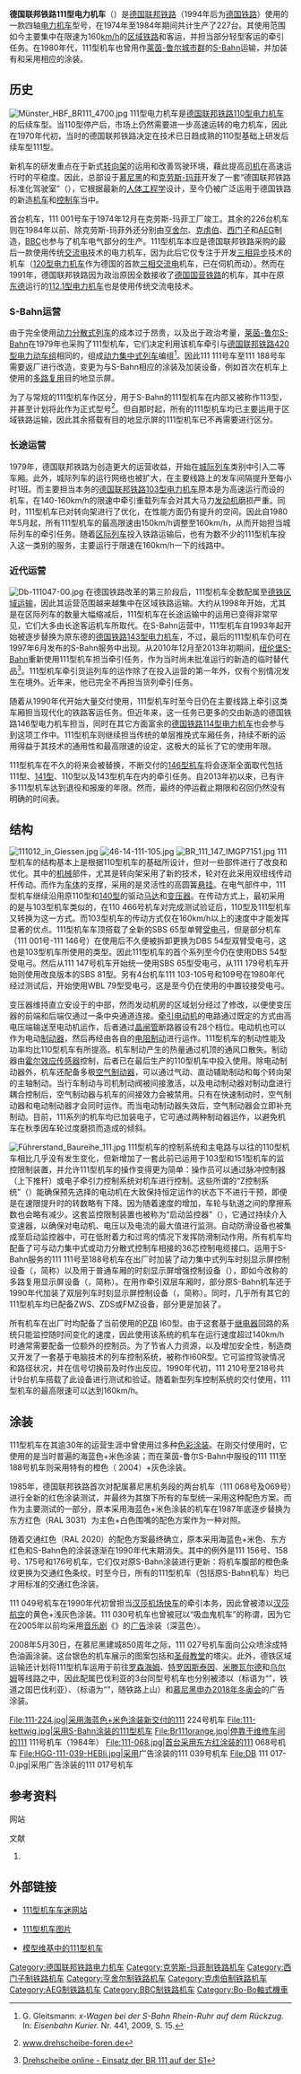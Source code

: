 {{noteTA
|G1=DE
|G2=Railway
|G3=Unit
|G4=IT
|1=zh-tw:鐵路公司;zh-cn:运营商;
|2=zh-tw:車廠;    zh-cn:制造商;
|3=zh-cn:实现;    zh-tw:達成;
|4'''粗體文字'''=zh-cn:从而;    zh-tw:進而;
}}

{{Infobox Locomotive
|name=111型电力机车
|powertype=[[电力机车|电力机车]]
|image=BR 111 147 IMGP7151.jpg
|caption=在一個火車站電力機車[[科布倫茨|科布倫茨]]
|railroadclass=111
|builddate=1974–1984
|disposition=One each scrapped in 1981 and 2008, remainder in service
|totalproduction=227
|builder=[[克劳斯-玛菲|克劳斯-玛菲]]、[[亨舍尔|亨舍尔]]、[[克虏伯|克虏伯]]、[[西门子|西门子]]和[[AEG|AEG]]
|uicclass=Bo'Bo'
|topspeed={{convert|160|km/h|abbr=on}}
|gauge={{RailGauge|sg}}
|length=16,750毫米
|weight=83吨
| axleload         = 20.5吨
|tractionmotors=4
|poweroutput=3,720千瓦
|tractiveeffort=274千牛
|safety={{link-de|Sifa|Sicherheitsfahrschaltung}}、{{link-de|PZB90|Punktförmige Zugbeeinflussung}}
|locobrakes=[[克诺尔集团|克诺尔制动]]、[[电阻制动|电阻制动]]
|trainbrakes= [[空气制动|空气制动]]
|electricsystem   = 15千伏16⅔赫兹交流电
|collectionmethod=[[高架电缆|高架电缆]]
|railroad=[[德国联邦铁路|德国联邦铁路]]<br>[[德国铁路|德国铁路]]
}}

'''德国联邦铁路111型电力机车'''（{{lang-de|'''DB-Baureihe 111'''}}）是[[德国联邦铁路|德国联邦铁路]]（1994年后为[[德国铁路|德国铁路]]）使用的一款四轴[[电力机车|电力机车]]型号，在1974年至1984年期间共计生产了227台。其使用范围如今主要集中在限速为160[[km/h|km/h]]的[[区域铁路|区域铁路]]和{{link-de|短途铁路|öffentlicher Personennahverkehr}}客运，并担当部分轻型{{link-de|长途铁路|Fernverkehr}}客运的牵引任务。在1980年代，111型机车也曾用作[[莱茵-鲁尔城市群|莱茵-鲁尔城市群]]的[[S-Bahn|S-Bahn]]运输，并加装有{{link-de|目的地显示屏|Zugzielanzeiger}}和采用相应的涂装。

==历史==
[[File:Münster_HBF_BR111_4700.jpg|thumb]]
111型电力机车是[[德国联邦铁路110型电力机车|德国联邦铁路110型电力机车]]的后续车型。当110型停产后，市场上仍然需要进一步高速运转的电力机车，因此在1970年代初，当时的德国联邦铁路决定在技术已日趋成熟的110型基础上研发后续车型111型。

新机车的研发重点在于新式[[转向架|转向架]]的运用和改善驾驶环境，藉此提高[[司机|司机]]在高速运行时的平稳度。因此，总部设于[[慕尼黑|慕尼黑]]的{{link-de|联邦铁路中央局|Bundesbahn-Zentralamt}}和[[克劳斯-玛菲|克劳斯-玛菲]]开发了一套“德国联邦铁路标准化驾驶室”（{{lang|de|DB-Einheitsführerstand}}），它根据最新的[[人体工程学|人体工程学]]设计，至今仍被广泛运用于德国铁路的新造[[铁路机车|机车]]和[[控制车|控制车]]当中。

首台机车，111 001号车于1974年12月在克劳斯-玛菲工厂竣工。其余的226台机车则在1984年以前、除克劳斯-玛菲外还分别由[[亨舍尔|亨舍尔]]、[[克虏伯|克虏伯]]、[[西门子|西门子]]和[[AEG|AEG]]制造，[[勃朗-包维利股份公司|BBC]]也参与了机车电气部分的生产。111型机车本应是德国联邦铁路采购的最后一款使用传统[[交流电|交流电]]技术的电力机车，因为此后它仅专注于开发[[三相异步电动机|三相异步]]技术的机车（[[德国铁路120型电力机车|120型电力机车]]作为德国的首款[[三相交流电|三相交流电]]机车，已在伺机而动）。然而在1991年，德国联邦铁路因为政治原因全数接收了[[德国国营铁路|德国国营铁路]]的机车，其中在原[[东德|东德]]运行的[[德国铁路112型电力机车|112.1型电力机车]]也是使用传统交流电技术。

===S-Bahn运营===
由于完全使用[[动力分散式列车|动力分散式列车]]的成本过于昂贵，以及出于政治考量，[[莱茵-鲁尔S-Bahn|莱茵-鲁尔S-Bahn]]在1979年也采购了111型机车，它们决定利用该机车牵引与[[德国联邦铁路420型电力动车组|德国联邦铁路420型电力动车组]]相同的{{link-de|x型车厢|x-Wagen}}，组成[[动力集中式列车|动力集中式列车]]编组<ref>{{de}}G. Gleitsmann: ''x-Wagen bei der S-Bahn Rhein-Ruhr auf dem Rückzug.'' In: ''Eisenbahn Kurier.'' Nr. 441, 2009, S. 15.</ref>。因此111 111号车至111 188号车需要返厂进行改造，变更为与S-Bahn相应的涂装及加装设备，例如首次在机车上使用的[[多路复用|多路复用]]目的地显示屏。

为了与常规的111型机车作区分，用于S-Bahn的111型机车在内部又被称作113型，并甚至计划将此作为正式型号<ref>{{de}}[http://www.drehscheibe-foren.de/foren/read.php?17,1264227 www.drehscheibe-foren.de]</ref>。但自那时起，所有的111型机车均已主要运用于区域铁路运输，因此其余搭载有目的地显示屏的111型机车已不再需要进行区分。

===长途运营===
1979年，德国联邦铁路为创造更大的运营收益，开始在[[城际列车_(欧洲)|城际列车]]类别中引入二等车厢。此外，城际列车的运行网络也被扩大，在主要线路上的发车间隔提升至每小时1班。而主要担当本务的[[德国联邦铁路103型电力机车|德国联邦铁路103型电力机车]]原本是为高速运行而设的机车，在140-160km/h的限速中牵引重载列车会对其大马力[[发动机|发动机]]磨损严重。同时，111型机车已对转向架进行了优化，在性能方面仍有提升的空间。因此自1980年5月起，所有111型机车的最高限速由150km/h调整至160km/h，从而开始担当城际列车的牵引任务。随着[[区际列车|区际列车]]投入铁路运输后，也有为数不少的111型机车投入这一类别的服务，主要运行于限速在160km/h一下的线路中。

===近代运营===
[[File:Db-111047-00.jpg|thumb]]
在德国铁路改革的第三阶段后，111型机车全数配属至[[德铁区域运输|德铁区域运输]]，因此其运营范围越来越集中在区域铁路运输。大约从1998年开始，尤其是在区际列车的数量大幅缩减后，111型机车在长途运输中的运用已变得非常罕见，它们大多由长途客运机车所取代。在S-Bahn运营中，111型机车自1993年起开始被逐步替换为原东德的[[德国铁路143型电力机车|德国铁路143型电力机车]]，不过，最后的111型机车仍可在1997年6月发布的S-Bahn服务中出现。从2010年12月至2013年初期间，[[纽伦堡S-Bahn|纽伦堡S-Bahn]]重新使用111型机车担当牵引任务，作为当时尚未批准运行的新造{{link-de|德国铁路442型电力动车组|Bombardier Talent 2}}的临时替代品<ref>{{de}}[http://www.drehscheibe-foren.de/foren/read.php?2,5162191,5162191#msg-5162191 Drehscheibe online - Einsatz der BR 111 auf der S1]</ref>。111型机车牵引货运列车的运作除了在投入运营的第一年外，仅有个别情况发生在境外。近年来，他已完全不再担当货列牵引任务。

随着{{link-de|双层车厢|Doppelstockwagen}}从1990年代开始大量交付使用，111型机车时至今日仍在主要线路上牵引这类车厢担当现代化的铁路客运任务。但近年来，这一任务已更多的交由新造的德国铁路146型电力机车担当，同时在其它方面富余的[[德国铁路114型电力机车|德国铁路114型电力机车]]也会参与到这项工作中。111型机车则继续担当传统的单层推挽式车厢任务，持续不断的运用得益于其技术的通用性和最高限速的设定，这极大的延长了它的使用年限。

111型机车在不久的将来会被替换，不断交付的[[德国铁路146型电力机车|146型机车]]将会逐渐全面取代包括111型、[[德国铁路141型电力机车|141型]]、110型以及143型机车在内的牵引任务。自2013年初以来，已有许多111型机车达到退役和报废的年限。然而，最终的停运截止期限和召回仍然没有明确的时间表。

==结构==
{{expert}}
[[File:111012_in_Giessen.jpg|thumb]]
[[File:46-14-111-105.jpg|thumb]]
[[File:BR_111_147_IMGP7151.jpg|thumb]]
111型机车的结构基本上是根据110型机车的基础所设计，但对一些部件进行了改良和优化。其中的[[机械|机械]]部件，尤其是转向架采用了新的技术，轮对在此采用双纽线传动杆传动。而作为[[车体风格|车体]]的支撑，采用的是灵活性的高圆簧[[悬挂系统|悬挂]]。在电气部件中，111型机车继续沿用原110型和[[德国联邦铁路E40型电力机车|140型]]的驱动[[马达|马达]]和[[变压器|变压器]]。在传动方式上，最初采用的是与103型机车类似的{{link-de|万向空心轴传动|Hohlwellen-Antrieb}}，在110 466号机车对{{link-de|空心轴弹性传动|Hohlwellen-Antrieb}}完成测试验证后，110型及111型机车又转换为这一方式。而103型机车的传动方式仅在160km/h以上的速度中才能发挥显著的优点。111型机车车顶搭载了全新的SBS 65型单臂[[受电弓|受电弓]]，但是部分机车（111 001号-111 146号）在使用后不久便被拆卸更换为DBS 54型双臂受电弓，这也是103型机车所使用的类型。因此111型机车的首个系列至今仍在使用DBS 54型受电弓。然后从111 147号机车开始统一使用SBS 65型受电弓，从111 179号机车开始则使用改良版本的SBS 81型。另有4台机车111 103-105号和109号在1980年代经过测试后，开始使用WBL 79型受电弓，这是至今仍在使用的中置铰接受电弓。

变压器维持直立安设于{{link-de|发动机房|Maschinenraum}}的中部，然而发动机房的区域划分经过了修改，以便使变压器的前端和后端仅通过一条中央通道连接。[[牵引电动机|牵引电动机]]的电路通过既定的方式由高电压端输送至电动机运作，后者通过[[晶闸管|晶闸管]]断路器设有28个档位。电动机也可以作为电动[[制动器|制动器]]，然后再经由各自的[[电阻制动|电阻制动]]进行运作。111型机车的制动性能及功率均比110型机车有所提高。机车制动产生的热量通过机顶的通风口散失。制动器由[[霍尔效应传感器|霍尔效应传感器]]控制，后者已在最后生产的110型机车中投入使用。除电动制动器外，机车还配备多极[[空气制动|空气制动器]]，可以通过气动、直动辅助制动和每个转向架的主轴制动。当行车制动与司机制动阀被间接激活，以及电动制动器对制动盘进行耦合控制后，空气制动器与机车的间接效力会被禁用。只有在快速制动时，空气制动器和电动制动器才会同时运作。而当电动制动器失效后，空气制动器会立即补充制动。目前，111系列的机车均已加装电子{{link-de|防滑设备|Gleitschutz}}，它可通过两种制动器运作，以避免机车在秋季因车轮过度磨损而造成的倾斜。

[[File:Führerstand_Baureihe_111.jpg|thumb]]
111型机车的控制系统和主电路与以往的110型机车相比几乎没有发生变化，但新增加了一套此前已运用于103型和151型机车的监控限制装置，并允许111型机车的操作变得更为简单：操作员可以通过脉冲控制器（上下推杆）或电子牵引力控制系统对机车进行控制。这些所谓的“Z控制系统”（{{lang|de|Z-Steuerung}}）能确保预先选择的电动机在大致保持恒定运作的状态下不进行干预，即便是在速限提升时的转数略有下降。因为随着速度的增加，车轮与轨道之间的摩擦系数也会略有减少。这套监控限制装置也被称为“启动监控器”（{{lang|de|Anfahrüberwachung}}），它通过持续介入变速器，以确保对电动机、电压以及电流的最大值进行监测。自动防滑设备也被集成至启动监控器中，可在低附着力和过弯的情况下发挥防滑制动作用。所有机车均配备了可与动力集中式或动力分散式控制车相接的36芯控制电缆接口。运用于S-Bahn服务的111 111号至188号机车在出厂时加装了动力集中式列车时刻显示屏控制设备（{{lang|de|zeitmultiplexe Wendezugsteuerung}}，简称{{lang|de|ZWS}}）以及用于普通车厢的时刻显示屏增强控制设备（{{lang|de|ZWS-Zusatz}}），即如今改称的多路复用显示屏设备（{{lang|de|frequenzmultiplexe Zugsteuerung}}，简称{{lang|de|FMZ}}）。在用作牵引双层车厢时，部分原S-Bahn机车还于1990年代加装了双层列车时刻显示屏控制设备（{{lang|de|zeitmultiplexe Doppeltraktionssteuerung}}，简称{{lang|de|ZDS}}）。同时，几乎所有其它的111型机车均已配备ZWS、ZDS或FMZ设备，部分更是加装了{{link-de|旅客信息系统|Fahrgastinformationssystemen}}。

所有机车在出厂时均配备了当前使用的[[PZB|PZB]] I60型{{link-de|列车控制系统|Zugbeeinflussung}}。由于这套基于[[继电器|继电器]]回路的系统只能监控随时间变化的速度，因此使用该系统的机车在运行速度超过140km/h时通常需要配备一位额外的控制员。为了节省人力资源，以及增加安全性，制造商又开发了一套基于电脑技术的列车控制系统，被称作I60R型。它可监控驾驶情况和路径状况，并在信号切换前及时作出反应。1990年代初，111 210号至218号共计9台机车搭载了此设备进行测试和验证。随着新型列车控制系统的交付使用，111型机车的最高限速可以达到160km/h。

==涂装==
111型机车在其逾30年的运营生涯中曾使用过多种[[色彩|色彩涂装]]。在刚交付使用时，它使用的是当时普遍的海蓝色+米色涂装；而在莱茵-鲁尔S-Bahn中服役的111 111至188号机车则采用特有的橙色（{{link-de|RAL|RAL-Farbe}} 2004）+灰色涂装。

1985年，德国联邦铁路首次对配属慕尼黑机务段的两台机车（111 068号及069号）进行全新的红色涂装测试，并最终为其旗下所有的车型统一采用这种配色方案。而作为主要测试的一部分，原本采用海蓝色+米色涂装的机车在1987年底逐步替换为东方红色（RAL 3031）为主色+白色围嘴的配色方案作为一种对照。

随着交通红色（RAL 2020）的配色方案最终确立，原本采用海蓝色+米色、东方红色和S-Bahn色的涂装逐渐在1990年代末期消失。其中的例外是111 156号、158号、175号和176号机车，它们仅对原S-Bahn涂装进行更新：将机车腹部的橙色条纹更换为交通红色条纹。时至今日，所有的111型机车（包括原S-Bahn机车）均已才用标准的交通红色涂装。

111 049号机车在1990年代初曾担当[[汉莎机场快车|汉莎机场快车]]的牵引本务，因此曾被漆以[[汉莎航空|汉莎航空]]的黄色+浅灰色涂装。111 030号机车也曾被冠以“吸血鬼机车”的称谓，因为它在2005年以前均采用[[音乐剧|音乐剧]]《{{link-de|吸血鬼之舞|Tanz der Vampire (Musical)}}》的[[广告|广告]]涂装（深蓝色）。

2008年5月30日，在慕尼黑建城850周年之际，111 027号机车面向公众喷涂成特色油画涂装。这台银色的机车展示的图案包括{{link-de|慕尼黑之子|Münchner Kindl}}和[[圣母教堂_(慕尼黑)|圣母教堂]]的塔尖。此外，德铁区域运输还计划将111型机车运用于前往[[罗森海姆|罗森海姆]]、[[特罗因斯泰因|特罗因斯泰因]]、[[米滕瓦尔德_(巴伐利亚州)|米滕瓦尔德]]和[[乌尔姆|乌尔姆]]等{{link-de|巴伐利亚南部|Südbayern}}线路之中，因此配属巴伐利亚的3台同型号机车也分别被漆以{{link-de|巴伐利亚铁路公司|Bayerische Eisenbahngesellschaft}}（标语为“{{lang|de|Bahnland Bayern}}”，铁道之国巴伐利亚）、{{link-de|德国阿尔卑斯俱乐部|Deutscher Alpenverein}}（标语为“{{lang|de|Mit der Bahn in die Berge}}”，随铁路上山）和[[2018年冬季奥林匹克运动会|慕尼黑申办2018年冬奥会]]的广告涂装。

<gallery>
File:111-224.jpg|采用海蓝色+米色涂装新交付的111 224号机车
File:111-kettwig.jpg|采用S-Bahn涂装的111型机车
File:Br111orange.jpg|停靠于维修车间的111 111号机车（1984年）
File:111-068.jpg|首台采用东方红涂装的111 068号机车
File:HGG-111-039-HEBli.jpg|采用{{link-de|德国阿尔卑斯俱乐部|Deutscher Alpenverein}}广告涂装的111 039号机车
File:DB 111 017-0.jpg|采用{{link-de|巴伐利亚铁路公司|Bayerische Eisenbahngesellschaft}}广告涂装的111 017号机车
</gallery>

==参考资料==
;网站
{{reflist}}

;文献
{{refbegin}}
# {{de}}{{cite book|author=Gustav Nagel|title=''Baureihe 111. Im Führerstand''|journal=Lok-Magazin|issue=253|volume=Jg 41|year=2002|publisher=GeraNova Zeitschriftenverlag|location=München|ISSN=0458-1822|page=54–57}}
{{refend}}

== 外部链接 ==
{{Commonscat|DB Class 111}}
* {{de}}[http://www.baureihe111-fanseite.de/ 111型机车车迷网站] {{Wayback|url=http://www.baureihe111-fanseite.de/ |date=20131105112233 }}
* {{de}}[http://www.drehscheibe-foren.de/foren/read.php?17,3588789,3588789 111型机车图片]{{Dead link}}
* {{de}}[https://web.archive.org/web/20100625032053/http://www.modellbau-wiki.de/wiki/BR_111 模型维基中的111型机车]

{{德国联邦铁路机车车辆|e}}
{{德国铁路机车车辆}}

{{DEFAULTSORT:DB-Baureihe 111}}
[[Category:德国联邦铁路电力机车|Category:德国联邦铁路电力机车]]
[[Category:克劳斯-玛菲制铁路机车|Category:克劳斯-玛菲制铁路机车]]
[[Category:西门子制铁路机车|Category:西门子制铁路机车]]
[[Category:亨舍尔制铁路机车|Category:亨舍尔制铁路机车]]
[[Category:克虏伯制铁路机车|Category:克虏伯制铁路机车]]
[[Category:AEG制铁路机车|Category:AEG制铁路机车]]
[[Category:BBC制铁路机车|Category:BBC制铁路机车]]
[[Category:Bo-Bo軸式機車|Category:Bo-Bo軸式機車]]